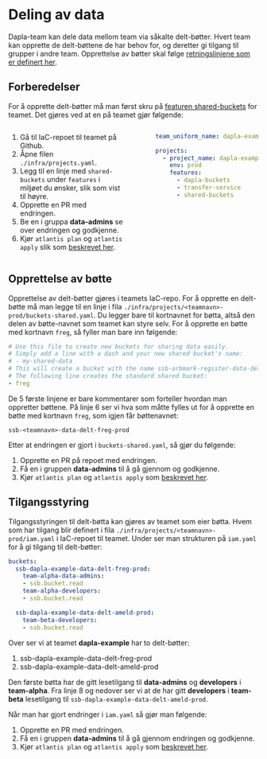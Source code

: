 # Deling av data

Dapla-team kan dele data mellom team via såkalte delt-bøtter. Hvert team kan opprette de delt-bøttene de har behov for, og deretter gi tilgang til grupper i andre team. Opprettelse av bøtter skal følge [retningslinjene som er definert her](https://statistics-norway.atlassian.net/wiki/spaces/DAPLA/pages/3613786151/Deling+av+data+p+Dapla).

## Forberedelser

For å opprette delt-bøtter må man først skru på [featuren shared-buckets]() for teamet. Det gjøres ved at en på teamet gjør følgende:

:::: {.columns}

::: {.column width="50%"}
1. Gå til IaC-repoet til teamet på Github.
2. Åpne filen `./infra/projects.yaml`.
3. Legg til en linje med `shared-buckets` under `features` i miljøet du ønsker, slik som vist til høyre.
4. Opprette en PR med endringen.
5. Be en i gruppa **data-admins** se over endringen og godkjenne.
6. Kjør `atlantis plan` og `atlantis apply` slik som [beskrevet her](./features.html#aktivere-feature).  
:::

::: {.column width="5%"}
<!-- empty column to create gap -->
:::

::: {.column width="45%"}
```.yaml
team_uniform_name: dapla-example

projects:
  - project_name: dapla-example
    env: prod
    features:
      - dapla-buckets
      - transfer-service
      - shared-buckets
```
:::

::::

## Opprettelse av bøtte

Opprettelse av delt-bøtter gjøres i teamets IaC-repo. For å opprette en delt-bøtte må man legge til en linje i fila `./infra/projects/<teamnavn>-prod/buckets-shared.yaml`. Du legger bare til kortnavnet for bøtta, altså den delen av bøtte-navnet som teamet kan styre selv. For å opprette en bøtte med kortnavn `freg`, så fyller man bare inn følgende:

```.yml
# Use this file to create new buckets for sharing data easily.
# Simply add a line with a dash and your new shared bucket's name:
# - my-shared-data
# This will create a bucket with the name ssb-arbmark-register-data-delt-my-shared-data-prod
# The following line creates the standard shared bucket:
- freg
```
De 5 første linjene er bare kommentarer som forteller hvordan man oppretter bøttene. På linje 6 ser vi hva som måtte fylles ut for å opprette en bøtte med kortnavn `freg`, som igjen får bøttenavnet:

`ssb-<teamnavn>-data-delt-freg-prod`

Etter at endringen er gjort i `buckets-shared.yaml`, så gjør du følgende:

1. Opprette en PR på repoet med endringen.
2. Få en i gruppen **data-admins** til å gå gjennom og godkjenne. 
3. Kjør `atlantis plan` og `atlantis apply` som [beskrevet her](./features.html#aktivere-feature). 

## Tilgangsstyring

Tilgangsstyringen til delt-bøtta kan gjøres av teamet som eier bøtta. Hvem som har tilgang blir definert i fila `./infra/projects/<teamnavn>-prod/iam.yaml` i IaC-repoet til teamet. Under ser man strukturen på `iam.yaml` for å gi tilgang til delt-bøtter:

```.yml
buckets:
  ssb-dapla-example-data-delt-freg-prod:
    team-alpha-data-admins:
    - ssb.bucket.read
    team-alpha-developers:
    - ssb.bucket.read

  ssb-dapla-example-data-delt-ameld-prod:
    team-beta-developers:
    - ssb.bucket.read
```

Over ser vi at teamet **dapla-example** har to delt-bøtter:

1. ssb-dapla-example-data-delt-freg-prod
2. ssb-dapla-example-data-delt-ameld-prod

Den første bøtta har de gitt lesetilgang til **data-admins** og **developers** i **team-alpha**. Fra linje 8 og nedover ser vi at de har gitt **developers** i **team-beta** lesetilgang til `ssb-dapla-example-data-delt-ameld-prod`.

Når man har gjort endringer i `iam.yaml` så gjør man følgende:

1. Opprette en PR med endringen. 
2. Få en i gruppen **data-admins** til å gå gjennom endringen og godkjenne.
3. Kjør `atlantis plan` og `atlantis apply` som [beskrevet her](./features.html#aktivere-feature).
